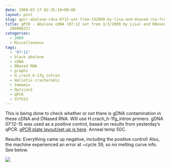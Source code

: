 ```yaml
---
date: 2009-07-17 02:35:10+00:00
layout: post
slug: qpcr-abalone-cdna-0712-set-from-332009-by-lisa-and-dnased-rna-from-20090623-2
title: qPCR - Abalone cDNA (07:12 set from 3/3/2009 by Lisa) and DNased RNA (from
  20090623)
categories:
  - 2009
  - Miscellaneous
tags:
  - '07:12'
  - black abalone
  - cDNA
  - DNased RNA
  - graphs
  - H.crach_h-1fg_intron
  - Haliotis cracherodii
  - Immomix
  - Opticon2
  - qPCR
  - SYTO13
---
```


This is being done to check whether or not there is gDNA contamination in these cDNA and DNased RNA. Will use H.crach_h-1fg_intron primers. gDNA 07:12-15 was used as a positive control, based on results from yesterday's qPCR. [qPCR plate layout/set up is here](https://eagle.fish.washington.edu/Arabidopsis/Notebook%20Workup%20Files/20090716-01.jpg). Anneal temp 50C.

Results: Everything came up negative, including the positive control! Also, the machine experienced an error at ~cycle 39, so no melting curve info. See below.

![](https://eagle.fish.washington.edu/Arabidopsis/20090716-01%20SJW.jpg)
